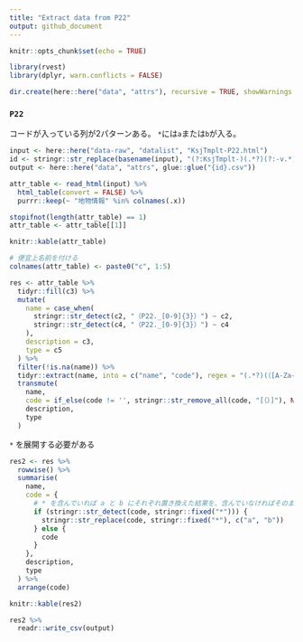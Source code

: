 ```yaml
---
title: "Extract data from P22"
output: github_document
---
```


```r
knitr::opts_chunk$set(echo = TRUE)
```

```r
library(rvest)
library(dplyr, warn.conflicts = FALSE)

dir.create(here::here("data", "attrs"), recursive = TRUE, showWarnings = FALSE)
```

### `P22`

コードが入っている列が2パターンある。
`*`には`a`または`b`が入る。

```r
input <- here::here("data-raw", "datalist", "KsjTmplt-P22.html")
id <- stringr::str_replace(basename(input), "(?:KsjTmplt-)(.*?)(?:-v.*)?(?:\\.html)", "\\1")
output <- here::here("data", "attrs", glue::glue("{id}.csv"))

attr_table <- read_html(input) %>% 
  html_table(convert = FALSE) %>% 
  purrr::keep(~ "地物情報" %in% colnames(.x))

stopifnot(length(attr_table) == 1)
attr_table <- attr_table[[1]]

knitr::kable(attr_table)
```

```r
# 便宜上名前を付ける
colnames(attr_table) <- paste0("c", 1:5)

res <- attr_table %>% 
  tidyr::fill(c3) %>% 
  mutate(
    name = case_when(
      stringr::str_detect(c2, "（P22._[0-9]{3}）") ~ c2,
      stringr::str_detect(c4, "（P22._[0-9]{3}）") ~ c4
    ),
    description = c3,
    type = c5
  ) %>% 
  filter(!is.na(name)) %>% 
  tidyr::extract(name, into = c("name", "code"), regex = "(.*?)(（[A-Za-z0-9]+._[A-Za-z0-9]+）)") %>% 
  transmute(
    name,
    code = if_else(code != '', stringr::str_remove_all(code, "[（）]"), NA_character_),
    description,
    type
  )
```

`*` を展開する必要がある

```r
res2 <- res %>%
  rowwise() %>%
  summarise(
    name,
    code = {
      # * を含んでいれば a と b にそれぞれ置き換えた結果を、含んでいなければそのままの結果を
      if (stringr::str_detect(code, stringr::fixed("*"))) {
        stringr::str_replace(code, stringr::fixed("*"), c("a", "b"))
      } else {
        code
      }
    },
    description,
    type
  ) %>% 
  arrange(code)

knitr::kable(res2)
```

```r
res2 %>% 
  readr::write_csv(output)
```